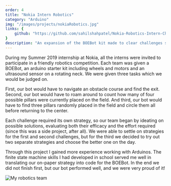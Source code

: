 ```yaml
---
order: 4
title: "Nokia Intern Robotics"
category: "Arduino"
img: "/images/projects/nokiaRobotics.jpg"
links: {
    github: "https://github.com/sahilshahpatel/Nokia-Robotics-Intern-Challenge"
}
description: "An expansion of the BOEBot kit made to clear challenges set out by the competition runners at Nokia."
---
```


During my Summer 2019 internship at Nokia, all the interns were invited to participate in a friendly robotics competition. Each team was given a BOEBot, an arduino starter kit including wheels and motors and an ultrasound sensor on a rotating neck. We were given three tasks which we would be judged on. 

First, our bot would have to navigate an obstacle course and find the exit. Second, our bot would have to roam around to count how many of four possible pillars were currently placed on the field. And third, our bot would have to find three pillars randomly placed in the field and circle them all before returning to the center.

Each challenge required its own strategy, so our team began by ideating on possible solutions, evaluating both their efficacy and the effort required (since this was a side project, after all). We were able to settle on strategies for the first and second challenges, but for the third we decided to try out two separate strategies and choose the better one on the day.

Through this project I gained more experience working with Arduinos. The finite state machine skills I had developed in school served me well in translating our on-paper strategy into code for the BOEBot. In the end we did not finish first, but our bot performed well, and we were very proud of it!

<img class="mt-400 w-100" src="/images/projects/nokiaRoboticsTeam.jpg" alt="My robotics team" loading="lazy" />